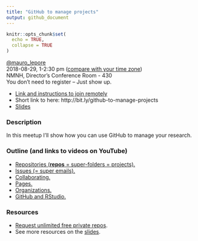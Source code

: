 ```yaml
---
title: "GitHub to manage projects"
output: github_document
---
```


```r
knitr::opts_chunk$set(
  echo = TRUE,
  collapse = TRUE
)
```

[\@mauro_lepore](https://twitter.com/mauro_lepore)  
2018-08-29, 1-2:30 pm ([compare with your time zone](https://www.timeanddate.com/worldclock/fixedtime.html?msg=Managing+research+with+GitHub&iso=20180829T13&p1=263&ah=1&am=30))  
NMNH, Director's Conference Room - 430  
You don't need to register -- Just show up.   

* [Link and instructions to join remotely](https://gist.github.com/maurolepore/554491aa1d2bc03f85bbc990b8bacd18)
* Short link to here: http://bit.ly/github-to-manage-projects  
* [Slides](https://bookdown.org/maurolepore/github/)

### Description

In this meetup I'll show how you can use GitHub to manage your research.

### Outline (and links to videos on YouTube)

* [Repositories (__repos__ = super-folders = projects).](https://youtu.be/ukQJdtGDZpk)
* [Issues (= super emails).](https://youtu.be/MOjd-11VfCU)
* [Collaborating.](https://youtu.be/A1-ZYnMAIaA)
* [Pages.](https://youtu.be/DthsJiB18fg)
* [Organizations.](https://youtu.be/YPx2bVPRIKQ)
* [GitHub and RStudio.](https://youtu.be/jc2Jo2_Zfys)

### Resources

* [Request unlimited free private repos](https://github.com/forestgeo/learn/issues/22).
* See more resources on the [slides](https://bookdown.org/maurolepore/github/).
